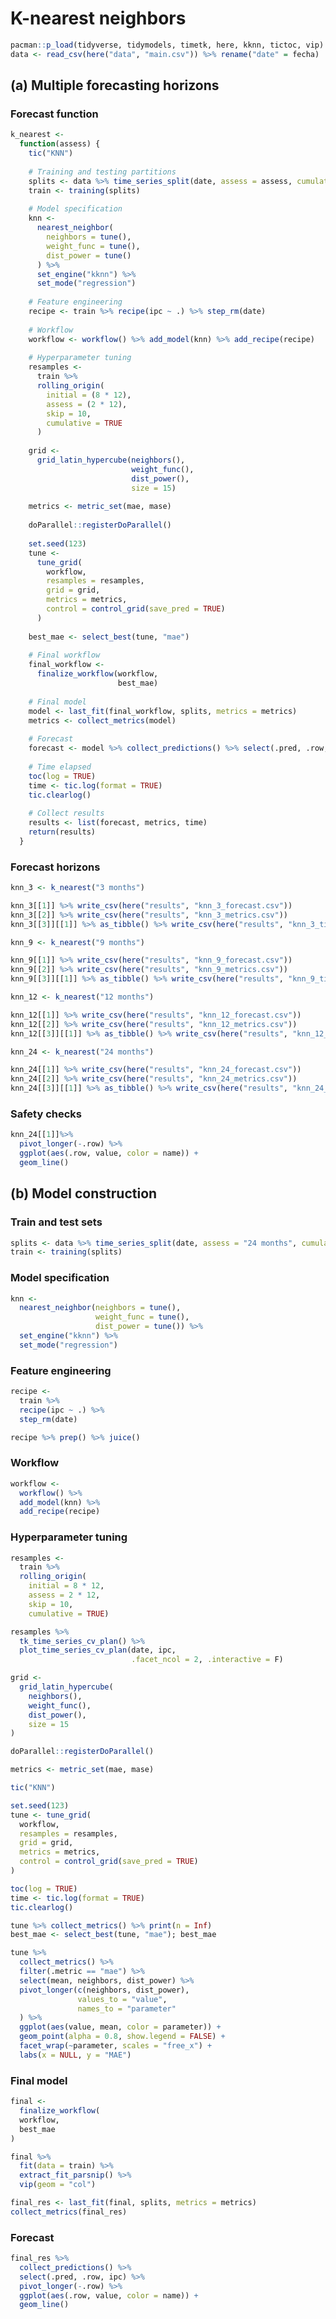 # **K-nearest neighbors**

```r
pacman::p_load(tidyverse, tidymodels, timetk, here, kknn, tictoc, vip)
data <- read_csv(here("data", "main.csv")) %>% rename("date" = fecha)
```

## (a) Multiple forecasting horizons

### Forecast function

```r
k_nearest <-
  function(assess) {
    tic("KNN")
    
    # Training and testing partitions
    splits <- data %>% time_series_split(date, assess = assess, cumulative = TRUE)
    train <- training(splits)
    
    # Model specification
    knn <-
      nearest_neighbor(
        neighbors = tune(),
        weight_func = tune(),
        dist_power = tune()
      ) %>%
      set_engine("kknn") %>%
      set_mode("regression")
    
    # Feature engineering
    recipe <- train %>% recipe(ipc ~ .) %>% step_rm(date)
    
    # Workflow
    workflow <- workflow() %>% add_model(knn) %>% add_recipe(recipe)
    
    # Hyperparameter tuning
    resamples <-
      train %>%
      rolling_origin(
        initial = (8 * 12),
        assess = (2 * 12),
        skip = 10,
        cumulative = TRUE
      )
    
    grid <-
      grid_latin_hypercube(neighbors(),
                           weight_func(),
                           dist_power(),
                           size = 15)
    
    metrics <- metric_set(mae, mase)
    
    doParallel::registerDoParallel()
    
    set.seed(123)
    tune <- 
      tune_grid(
        workflow,
        resamples = resamples,
        grid = grid,
        metrics = metrics,
        control = control_grid(save_pred = TRUE)
      )
    
    best_mae <- select_best(tune, "mae")
    
    # Final workflow
    final_workflow <-
      finalize_workflow(workflow,
                        best_mae)
    
    # Final model
    model <- last_fit(final_workflow, splits, metrics = metrics)
    metrics <- collect_metrics(model)
    
    # Forecast
    forecast <- model %>% collect_predictions() %>% select(.pred, .row, ipc)
    
    # Time elapsed
    toc(log = TRUE)
    time <- tic.log(format = TRUE)
    tic.clearlog()
    
    # Collect results
    results <- list(forecast, metrics, time)
    return(results)
  }
```

### Forecast horizons

```r
knn_3 <- k_nearest("3 months")

knn_3[[1]] %>% write_csv(here("results", "knn_3_forecast.csv"))
knn_3[[2]] %>% write_csv(here("results", "knn_3_metrics.csv"))
knn_3[[3]][[1]] %>% as_tibble() %>% write_csv(here("results", "knn_3_time.csv"))
```

```r
knn_9 <- k_nearest("9 months")

knn_9[[1]] %>% write_csv(here("results", "knn_9_forecast.csv"))
knn_9[[2]] %>% write_csv(here("results", "knn_9_metrics.csv"))
knn_9[[3]][[1]] %>% as_tibble() %>% write_csv(here("results", "knn_9_time.csv"))
```

```r
knn_12 <- k_nearest("12 months")

knn_12[[1]] %>% write_csv(here("results", "knn_12_forecast.csv"))
knn_12[[2]] %>% write_csv(here("results", "knn_12_metrics.csv"))
knn_12[[3]][[1]] %>% as_tibble() %>% write_csv(here("results", "knn_12_time.csv"))
```

```r
knn_24 <- k_nearest("24 months")

knn_24[[1]] %>% write_csv(here("results", "knn_24_forecast.csv"))
knn_24[[2]] %>% write_csv(here("results", "knn_24_metrics.csv"))
knn_24[[3]][[1]] %>% as_tibble() %>% write_csv(here("results", "knn_24_time.csv"))
```

### Safety checks

```r
knn_24[[1]]%>% 
  pivot_longer(-.row) %>% 
  ggplot(aes(.row, value, color = name)) +
  geom_line()
```

## (b) Model construction

### Train and test sets

```r
splits <- data %>% time_series_split(date, assess = "24 months", cumulative = TRUE)
train <- training(splits)
```

### Model specification

```r
knn <-
  nearest_neighbor(neighbors = tune(),
                   weight_func = tune(),
                   dist_power = tune()) %>%
  set_engine("kknn") %>% 
  set_mode("regression")
```

### Feature engineering

```r
recipe <- 
  train %>% 
  recipe(ipc ~ .) %>% 
  step_rm(date)
```

```r
recipe %>% prep() %>% juice()
```

### Workflow

```r
workflow <- 
  workflow() %>% 
  add_model(knn) %>% 
  add_recipe(recipe)
```

### Hyperparameter tuning

```r
resamples <- 
  train %>% 
  rolling_origin(
    initial = 8 * 12,
    assess = 2 * 12,
    skip = 10,
    cumulative = TRUE)
```

```r
resamples %>%
  tk_time_series_cv_plan() %>%
  plot_time_series_cv_plan(date, ipc, 
                           .facet_ncol = 2, .interactive = F)
```

```r
grid <- 
  grid_latin_hypercube(
    neighbors(),
    weight_func(),
    dist_power(),
    size = 15
)
```

```r
doParallel::registerDoParallel()

metrics <- metric_set(mae, mase)

tic("KNN")

set.seed(123)
tune <- tune_grid(
  workflow,
  resamples = resamples,
  grid = grid,
  metrics = metrics,
  control = control_grid(save_pred = TRUE)
)

toc(log = TRUE)
time <- tic.log(format = TRUE)
tic.clearlog()
```

```r
tune %>% collect_metrics() %>% print(n = Inf)
best_mae <- select_best(tune, "mae"); best_mae
```

```r
tune %>%
  collect_metrics() %>%
  filter(.metric == "mae") %>%
  select(mean, neighbors, dist_power) %>%
  pivot_longer(c(neighbors, dist_power),
               values_to = "value",
               names_to = "parameter"
  ) %>%
  ggplot(aes(value, mean, color = parameter)) +
  geom_point(alpha = 0.8, show.legend = FALSE) +
  facet_wrap(~parameter, scales = "free_x") +
  labs(x = NULL, y = "MAE")
```

### Final model

```r
final <- 
  finalize_workflow(
  workflow,
  best_mae
)
```

```r
final %>%
  fit(data = train) %>%
  extract_fit_parsnip() %>%
  vip(geom = "col")
```

```r
final_res <- last_fit(final, splits, metrics = metrics)
collect_metrics(final_res)
```

### Forecast

```r
final_res %>%
  collect_predictions() %>% 
  select(.pred, .row, ipc) %>% 
  pivot_longer(-.row) %>% 
  ggplot(aes(.row, value, color = name)) +
  geom_line()
```

